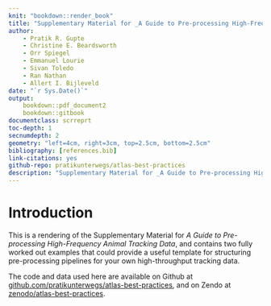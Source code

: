 ```yaml
--- 
knit: "bookdown::render_book"
title: "Supplementary Material for _A Guide to Pre-processing High-Frequency Animal Tracking Data_"
author:
    - Pratik R. Gupte
    - Christine E. Beardsworth
    - Orr Spiegel
    - Emmanuel Lourie
    - Sivan Toledo
    - Ran Nathan
    - Allert I. Bijleveld
date: "`r Sys.Date()`"
output: 
    bookdown::pdf_document2
    bookdown::gitbook
documentclass: scrreprt
toc-depth: 1
secnumdepth: 2
geometry: "left=4cm, right=3cm, top=2.5cm, bottom=2.5cm"
bibliography: [references.bib]
link-citations: yes
github-repo: pratikunterwegs/atlas-best-practices
description: "Supplementary Material for _A Guide to Pre-processing High-Frequency Animal Tracking Data_"
---
```


# Introduction {-}

This is a rendering of the Supplementary Material for _A Guide to Pre-processing High-Frequency Animal Tracking Data_, and contains two fully worked out examples that could provide a useful template for structuring pre-processing pipelines for your own high-throughput tracking data.

The code and data used here are available on Github at [github.com/pratikunterwegs/atlas-best-practices](https://github.com/pratikunterwegs/atlas-best-practices), and on Zendo at [zenodo/atlas-best-practices](https://doi.org/10.5281/zenodo.4287462).
